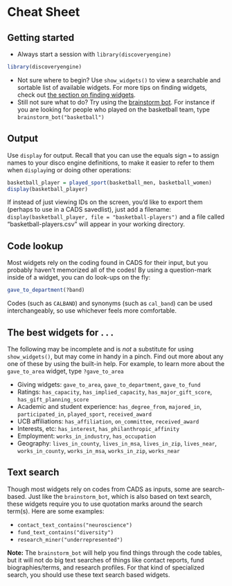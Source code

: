 # Cheat Sheet {#cheat-sheet}

## Getting started

* Always start a session with `library(discoveryengine)`

```r
library(discoveryengine)
```

* Not sure where to begin? Use `show_widgets()` to view a searchable and sortable list of available widgets. For more tips on finding widgets, check out [the section on finding widgets](#working-with-finding-widgets).
* Still not sure what to do? Try using the [brainstorm bot](#brainstorm-bot). For instance if you are looking for people who played on the basketball team, type `brainstorm_bot("basketball")`

## Output

Use `display` for output. Recall that you can use the equals sign `=` to assign names to your disco engine definitions, to make it easier to refer to them when `display`ing or doing other operations:

```r
basketball_player = played_sport(basketball_men, basketball_women)
display(basketball_player)
```

If instead of just viewing IDs on the screen, you'd like to export them (perhaps to use in a CADS savedlist), just add a filename: `display(basketball_player, file = "basketball-players")` and a file called "basketball-players.csv" will appear in your working directory.

## Code lookup

Most widgets rely on the coding found in CADS for their input, but you probably haven't memorized all of the codes! By using a question-mark inside of a widget, you can do look-ups on the fly:

```r
gave_to_department(?band)
```

Codes (such as `CALBAND`) and synonyms (such as `cal_band`) can be used interchangeably, so use whichever feels more comfortable. 

## The best widgets for . . .

The following may be incomplete and is *not* a substitute for using `show_widgets()`, but may come in handy in a pinch. Find out more about any one of these by using the built-in help. For example, to learn more about the `gave_to_area` widget, type `?gave_to_area`

* Giving widgets: `gave_to_area`, `gave_to_department`, `gave_to_fund`
* Ratings: `has_capacity`, `has_implied_capacity`, `has_major_gift_score`, `has_gift_planning_score`
* Academic and student experience: `has_degree_from`, `majored_in`, `participated_in`, `played_sport`, `received_award`
* UCB affiliations: `has_affiliation`, `on_committee`, `received_award`
* Interests, etc: `has_interest`, `has_philanthropic_affinity`
* Employment: `works_in_industry`, `has_occupation`
* Geography: `lives_in_county`, `lives_in_msa`, `lives_in_zip`, `lives_near`, `works_in_county`, `works_in_msa`, `works_in_zip`, `works_near`

## Text search

Though most widgets rely on codes from CADS as inputs, some are search-based. Just like the `brainstorm_bot`, which is also based on text search, these widgets require you to use quotation marks around the search term(s). Here are some examples:

* `contact_text_contains("neuroscience")`
* `fund_text_contains("diversity")`
* `research_miner("underrepresented")`

**Note:** The `brainstorm_bot` will help you find things through the code tables, but it will not do big text searches of things like contact reports, fund biographies/terms, and research profiles. For that kind of specialized search, you should use these text search based widgets.